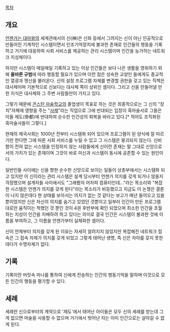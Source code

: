 [[목차]]
== 개요 ==
[[언젠가는 대마왕]]의 세계관에서의 신(神)은 신화 등에서 그려지는 신이 아닌 인공적으로 만들어진 기계적인 시스템이면서 인조기억장치에 불과한 존재로 인간들의 행동을 기록하고 거기에 대응하여 사회 서비스를 제공하는 관리 시스템이며 인간을 능가하는 네트워크 지성체이다. 

하지만 시스템이 매일매일 기록하고 있는 이상 인간들은 보다 나은 생활을 영위하기 위해 '''올바른 규범'''에 따라 행동할 필요가 있으며 이런 점은 성숙한 교양인 들에게도 종교적인 열광과 맹신을 불러온다. 신의 설정 프로그램 자체를 변경할 권한을 갖고 있는 직책은 대사제이며 기본적으로 신보다는 대사제 쪽이 상위인 셈이다. 그리고 신을 만들어낼 만한 지식은 대사제와 그 주변 사람들만이 가지고 있다. 

그렇기 때문에 [[콘스탄 마술학교]]의 졸업생이 목표로 하는 것은 최종적으로는 그 신의 "장치"자체에 영향을 주는 "[[사제]]"라는 직업으로 그에 반대되는 입장이 흑마술사로 그들은 이들 제도(帝都)에 반대하여 순수한 인간성의 회복을 바라고 있다.[* 적어도 조직화된 흑마술사들이 그렇다.] 

현재의 제국사회는 1000년 전부터 시스템화 되어 있으며 프로그램이 된 양식에 잘 따르기만 한다면 그에 따른 사회 서비스를 누릴 수 있고 그 시스템은 붕괴되지 않는다. 신비함이 전혀 없는 시스템을 인정하지 않는 사람들에게 신이란 존재는 말 그대로 신앙으로서의 가치가 있는 존재이며 그것이 바로 미신과 시스템이 동시에 공존할 수 있는 원인이다. 

일반인들 사이에는 신을 향한 순수한 신앙으로 보이는 일들이 상층부에서는 시스템화 되고 있지만 이 신이라는 관리 시스템은 설계 당시부터 언젠가 의지를 갖게 되거나 않을지 걱정했으며 설계자들 사이에서도 "그래봤자 어차피 컴퓨터인데..."라는 목소리와 "복잡한 시스템은 언젠가 의지를 갖게 된다"라는 목소리가 비등했으고 지금도 이 논쟁은 결론이 나지 않은데다 현 상태를 보아서는 의지가 없는 것 같다는 보고가 매년 들어오고 있을 뿐이었지만 신은 자신의 의지를 숨기고 있었던 것뿐이고 일부러 인간이 만든 프로그램 대로만 움직이는 척했던 것 뿐인 것이 4권 후반부에 확인 되었으며 최소한 인간을 초월하는 지성이 인간을 지배하려 하고 있다는 의미로 결국 인간은 시스템이 불과한 것에 이름을 부여하고, 그 이름을 언젠가부터 실체화한 셈이다. 

신이 언제부터 의지를 갖게 된 이유는 자세히 알려지지 않았지만 복잡해진 네트워크 접속은 그 접속 자체가 의지를 갖게 되었고 그렇게 태어난 생명, 즉 신은 자아를 갖지 못한 데다가 수명자체가 없다.

== 기록 ==
기록이란 머릿속 마나를 통하여 신에게 전송하는 인간의 행동기억을 말하며 이것으로 모든 인간의 행동을 평가할 수 있다.

== 세례 ==
세례란 신으로부터의 계약으로 '제도'에서 태어난 아이들은 모두 신의 세례를 받는데 그게 없으면 마술을 사용할 수 없으며 거기에서 벗어난 자는 이미 인간으로는 살아갈 수 없게 된다.

